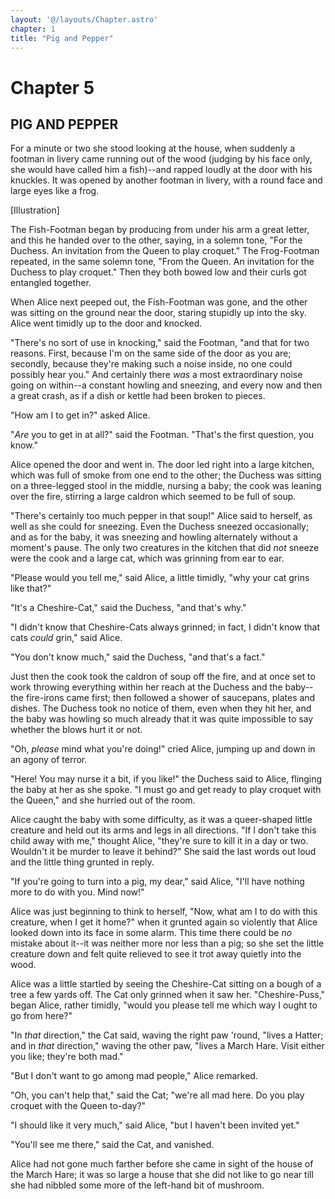 ```yaml
---
layout: '@/layouts/Chapter.astro'
chapter: 1
title: "Pig and Pepper"
---
```

# Chapter 5

## PIG AND PEPPER

For a minute or two she stood looking at the house, when suddenly a
footman in livery came running out of the wood (judging by his face
only, she would have called him a fish)--and rapped loudly at the door
with his knuckles. It was opened by another footman in livery, with a
round face and large eyes like a frog.

[Illustration]

The Fish-Footman began by producing from under his arm a great letter,
and this he handed over to the other, saying, in a solemn tone, "For the
Duchess. An invitation from the Queen to play croquet." The
Frog-Footman repeated, in the same solemn tone, "From the Queen. An
invitation for the Duchess to play croquet." Then they both bowed low
and their curls got entangled together.

When Alice next peeped out, the Fish-Footman was gone, and the other was
sitting on the ground near the door, staring stupidly up into the sky.
Alice went timidly up to the door and knocked.

"There's no sort of use in knocking," said the Footman, "and that for
two reasons. First, because I'm on the same side of the door as you are;
secondly, because they're making such a noise inside, no one could
possibly hear you." And certainly there _was_ a most extraordinary noise
going on within--a constant howling and sneezing, and every now and then
a great crash, as if a dish or kettle had been broken to pieces.

"How am I to get in?" asked Alice.

"_Are_ you to get in at all?" said the Footman. "That's the first
question, you know."

Alice opened the door and went in. The door led right into a large
kitchen, which was full of smoke from one end to the other; the Duchess
was sitting on a three-legged stool in the middle, nursing a baby; the
cook was leaning over the fire, stirring a large caldron which seemed to
be full of soup.

"There's certainly too much pepper in that soup!" Alice said to herself,
as well as she could for sneezing. Even the Duchess sneezed
occasionally; and as for the baby, it was sneezing and howling
alternately without a moment's pause. The only two creatures in the
kitchen that did _not_ sneeze were the cook and a large cat, which was
grinning from ear to ear.

"Please would you tell me," said Alice, a little timidly, "why your cat
grins like that?"

"It's a Cheshire-Cat," said the Duchess, "and that's why."

"I didn't know that Cheshire-Cats always grinned; in fact, I didn't know
that cats _could_ grin," said Alice.

"You don't know much," said the Duchess, "and that's a fact."

Just then the cook took the caldron of soup off the fire, and at once
set to work throwing everything within her reach at the Duchess and the
baby--the fire-irons came first; then followed a shower of saucepans,
plates and dishes. The Duchess took no notice of them, even when they
hit her, and the baby was howling so much already that it was quite
impossible to say whether the blows hurt it or not.

"Oh, _please_ mind what you're doing!" cried Alice, jumping up and down
in an agony of terror.

"Here! You may nurse it a bit, if you like!" the Duchess said to Alice,
flinging the baby at her as she spoke. "I must go and get ready to play
croquet with the Queen," and she hurried out of the room.

Alice caught the baby with some difficulty, as it was a queer-shaped
little creature and held out its arms and legs in all directions. "If I
don't take this child away with me," thought Alice, "they're sure to
kill it in a day or two. Wouldn't it be murder to leave it behind?" She
said the last words out loud and the little thing grunted in reply.

"If you're going to turn into a pig, my dear," said Alice, "I'll have
nothing more to do with you. Mind now!"

Alice was just beginning to think to herself, "Now, what am I to do with
this creature, when I get it home?" when it grunted again so violently
that Alice looked down into its face in some alarm. This time there
could be _no_ mistake about it--it was neither more nor less than a pig;
so she set the little creature down and felt quite relieved to see it
trot away quietly into the wood.

Alice was a little startled by seeing the Cheshire-Cat sitting on a
bough of a tree a few yards off. The Cat only grinned when it saw her.
"Cheshire-Puss," began Alice, rather timidly, "would you please tell me
which way I ought to go from here?"

"In _that_ direction," the Cat said, waving the right paw 'round, "lives
a Hatter; and in _that_ direction," waving the other paw, "lives a March
Hare. Visit either you like; they're both mad."

"But I don't want to go among mad people," Alice remarked.

"Oh, you can't help that," said the Cat; "we're all mad here. Do you
play croquet with the Queen to-day?"

"I should like it very much," said Alice, "but I haven't been invited
yet."

"You'll see me there," said the Cat, and vanished.

Alice had not gone much farther before she came in sight of the house of
the March Hare; it was so large a house that she did not like to go near
till she had nibbled some more of the left-hand bit of mushroom.
